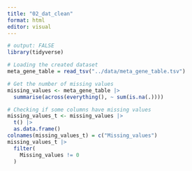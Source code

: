 ```yaml
---
title: "02_dat_clean"
format: html
editor: visual
---
```


```r
# output: FALSE
library(tidyverse)
```

```r
# Loading the created dataset
meta_gene_table = read_tsv("../data/meta_gene_table.tsv")

```

```r
# Get the number of missing values
missing_values <- meta_gene_table |>
  summarise(across(everything(), ~ sum(is.na(.))))
```

```r
# Checking if some columns have missing values
missing_values_t <- missing_values |>
  t() |>
  as.data.frame()
colnames(missing_values_t) = c("Missing_values")
missing_values_t |>
  filter(
    Missing_values != 0
  )
```
